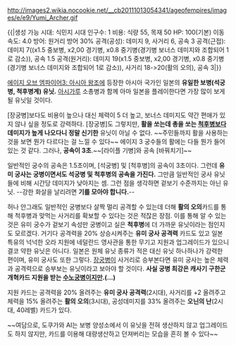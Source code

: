 http://images2.wikia.nocookie.net/__cb20111013054341/ageofempires/images/e/e9/Yumi_Archer.gif

{{|생성 가능 시대: 식민지 시대
인구수: 1
비용: 식량 55, 목재 50
HP: 100(기본)
이동 속도: 4.0
방어: 원거리 방어 30%
공격(공성): 데미지 9, 사거리 6, 공속 3
공격(근접): 데미지 7((x1.5 중보병, x2,00 경기병, x0.8 중기병(경기병 보너스 데미지와 조합되어 1로 감소)), 공속 1.5
공격(원거리): 데미지 19(x1.5 중보병, x2,00 경기병, x0.8 중기병(경기병 보너스 데미지와 조합되어 1로 감소)), 사거리 18->20(활의 오의), 공속 3|}}

[[에이지 오브 엠파이어3: 아시아 왕조]]에 등장한 아시아 국가인 일본의 '''유일한 보병(석궁병, 척후병계) 유닛.''' [[아시가루]] 소총병과 함께 아마 일본을 플레이한다면 가장 많이 보게 될 유닛일 것이다.

[장궁병]보다도 비용이 높으나 대신 체력이 5 더 높고, 보너스 데미지도 약간 편애가 있지 않나 싶을 정도로 강력하다. [장궁병]도 그렇지만, '''활을 쏘는데 총을 쏘는 [[척후병]]보다 데미지가 높게 나오다니 정말 신기한''' 유닛이 아닐 수 없다. ~~주민들까지 활을 사용하는 것을 보면 뭔가 다르다는 걸 느낄 수 있다~~ 에이지 3 궁수들의 활에는 다들 뭔가 들어있는 것 같다. 그러나, '''공속이 3초'''.~~[라이플 기병]와 공속 [바꿔치기]~~ 

일반적인 궁수의 공속은 1.5초이며, [석궁병] 및 [척후병]의 공속이 3초이다. 그런데 '''유미 궁사는 궁병이면서도 석궁병 및 척후병의 공속을 가진다.''' 그만큼 일반적인 궁사 유닛들에 비해 시간당 데미지가 낮아지는 셈. 그런 점을 생각하면 겉보기 수준까지는 아닌 유닛. --강한 화살을 날리려면 '''기를 모아야 합니다.'''--

허나 안그래도 일반적인 궁병보다 살짝 멀리 공격할 수 있는데 더해 '''활의 오의'''카드를 통해 척후병과 맞먹는 사거리를 확보할 수 있다는 것은 적잖은 장점. 이를 통해 알 수 있는 것은 유미 궁수가 겉보기 속성만 궁병이고 실은 '''척후병'''에 더 가까운 유닛이라는 점인지도 모르겠다. 거기다 공격력을 20% 상승시켜주는 '''유미 궁사 공격력''' 카드도 있고 일본 특유의 넉넉한 오라 지원에 네덜란드 영사관을 통한 무기고 지원과 업그레이드가 있으니 결코 약한 유닛은 아니다. 일본은 원체 유닛 종류가 적은 대신 유닛 하나하나가 강력한 편이며, 유미 궁사도 또한 그렇다. [[장궁병]]이 사거리로 승부본다면 유미 궁사는 높은 체력과 공격력으로 승부보는 유닛이라고 보아야 할 것이다. '''사실 궁병 최강은 캐사기 구한군 개혁카드 지원을 받는 [[수노궁병]]이지만.(...)'''

지원 카드는 공격력을 20% 올려주는 '''유미 궁사 공격력'''(2시대), 사거리를 +2 올려주고 체력을 15% 올려주는 '''활의 오의'''(3시대), 공성데미지를 33% 올려주는 '''오닌의 난'''(2시대, 40레벨) 카드가 있다. 

~~여담으로, 도쿠가와 AI는 보병 양성소에서 이 유닛을 전혀 생산하지 않고 업그레이드도 하지 않지만, 카드를 이용해 대량생산하고 던져버리는 모습을 흔히 볼 수 있다~~
